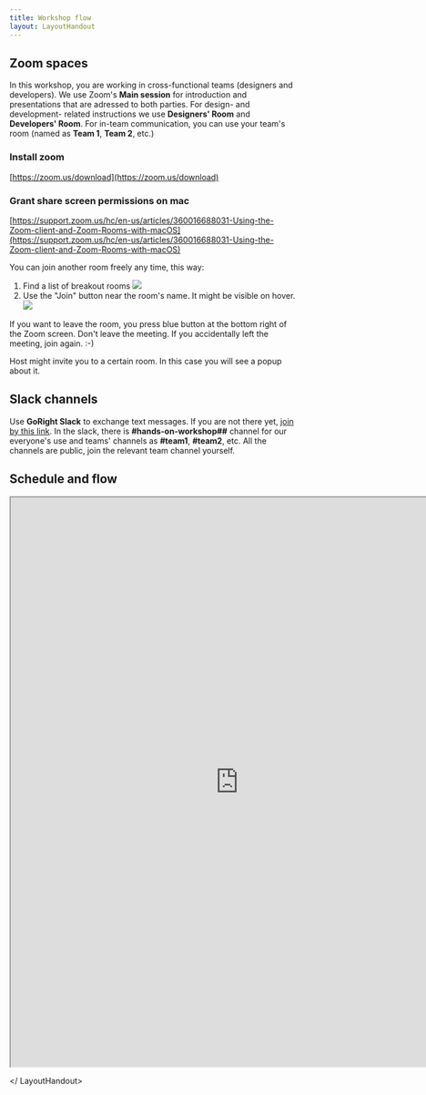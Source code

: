 ```yaml
---
title: Workshop flow
layout: LayoutHandout
---
```



<LayoutHandout title="Workshop flow">

## Zoom spaces

In this workshop, you are working in cross-functional teams (designers and developers).
We use Zoom's **Main session** for introduction and presentations that are adressed to
both parties. For design- and development- related instructions we use **Designers' Room**
and **Developers' Room**. For in-team communication, you can use your team's room (named as
**Team 1**, **Team 2**, etc.)

### Install zoom

[https://zoom.us/download](https://zoom.us/download)

### Grant share screen permissions on mac

[https://support.zoom.us/hc/en-us/articles/360016688031-Using-the-Zoom-client-and-Zoom-Rooms-with-macOS](https://support.zoom.us/hc/en-us/articles/360016688031-Using-the-Zoom-client-and-Zoom-Rooms-with-macOS)

You can join another room freely any time, this way:

1. Find a list of breakout rooms
   ![](/zoom-breakout-rooms.png)
1. Use the "Join" button near the room's name. It might be visible on hover.
   ![](/zoom-breakout-rooms2.png)

If you want to leave the room, you press blue button at the bottom right of the Zoom screen.
Don't leave the meeting. If you accidentally left the meeting, join again. :-)

Host might invite you to a certain room. In this case you will see a popup about it.

## Slack channels

Use **GoRight Slack** to exchange text messages. If you are not there yet, [join by this
link](https://join.slack.com/t/gorightworkspace/shared_invite/zt-ommxyhpg-mGp~CNi7D3jDUExDe5~l8g).
In the slack, there is **#hands-on-workshop##** channel for our everyone's use and teams' channels
as **#team1**, **#team2**, etc. All the channels are public, join the relevant team channel yourself.

## Schedule and flow

<a href="" name="schedule"></a>

<iframe
  style={{ border: "none" }}
  width="800"
  height="1000"
  src="https://whimsical.com/embed/VRPPabnjniv5JzXeJG3rQH"
></iframe>

</ LayoutHandout>
